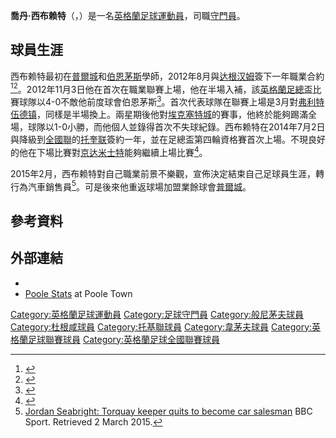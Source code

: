 {{noteTA|G1=足球|G2=英超|G3=FAcup
|T=zh-hans:乔丹·西布赖特; zh-hk:佐敦·西布賴特;
|1=zh-hans:乔丹·西布赖特; zh-hk:佐敦·西布賴特;
}}
{{Infobox football biography
| name= 喬丹·西布赖特
| image = 
| fullname       = Jordan Seabright<ref name="Player Details: Jordan Seabright">{{Cite web
| title = "Player Details: Jordan Seabright"
| publisher = English National Football Archive}}</ref>
| birth_date  = {{birth date and age|1994|5|1|df=y}}
| birth_place = [[英格蘭|英格蘭]][[普爾|普爾]]
| height      = {{height|m=1.88}}
| position = [[守門員_(足球)|守門員]]
| youthyears1 = 2010–2011
| youthclubs1 = [[普爾城足球會|普爾城]]<ref name=Poole>{{cite news|last=Perrett|first=Neil|title=Cherries: Howe's men put Daggers to sword in FA Cup (with video)|url=http://www.bournemouthecho.co.uk/sport/10025418.Cherries__Howe_s_men_put_Daggers_to_sword_in_FA_Cup/?ref=nt|accessdate=4 November 2012|newspaper=www.bourenmouthecho.co.uk|date=3 November 2012|archive-date=2016-03-04|archive-url=https://web.archive.org/web/20160304025748/http://www.bournemouthecho.co.uk/sport/10025418.Cherries__Howe_s_men_put_Daggers_to_sword_in_FA_Cup/?ref=nt}}</ref>
| youthcaps1 = 0
| youthgoals1 = 0
| youthyears2 = 2011–2012
| youthclubs2 = [[伯恩茅斯足球俱乐部|伯恩茅斯]]
| youthcaps2 = 0
| youthgoals2 = 0
| years1 = 2012–2014
| clubs1 = [[达根汉姆和雷德布里奇足球俱乐部|达根汉姆]]
| caps1 = 8
| goals1 = 0
| years2 = 2014–2015
| clubs2 = [[托奎联足球俱乐部|托奎联]]
| caps2 = 6
| goals2 = 0
| years3 = 2015
| clubs3 = [[普爾城足球會|普爾城]]
| caps3 = 1
| goals3 = 0
| years4 = 2015
| clubs4 = [[戈斯波特足球會|戈斯波特]]
| caps4 = 1
| goals4 = 0
| years5 = 2017–2018
| clubs5 = [[韋茅夫足球會|韋茅夫]]
| caps5 = 19
| goals5 = 0
| totalcaps =  | totalgoals = 0
}}
'''喬丹·西布赖特'''（{{lang-en|'''Jordan Seabright'''}}，{{bd|1994年|5月1日}}）是一名[[英格蘭|英格蘭]][[足球|足球]][[運動員|運動員]]，司職[[守門員_(足球)|守門員]]。

==球員生涯==
西布赖特最初在[[普爾城足球會|普爾城]]和[[伯恩茅斯足球俱乐部|伯恩茅斯]]學師，2012年8月與[[达根汉姆和雷德布里奇足球俱乐部|达根汉姆]]簽下一年職業合約<ref name=daggers1>{{cite news|last=Wadley|first=Ian|title=Cherries: Seabright signs for Daggers|url=http://www.bournemouthecho.co.uk/sport/9880822.Cherries__Seabright_signs_for_Daggers/?ref=rss|accessdate=4 November 2012|newspaper=www.bournemouthecho.co.uk|date=17 August 2012|archive-date=2016-03-04|archive-url=https://web.archive.org/web/20160304022752/http://www.bournemouthecho.co.uk/sport/9880822.Cherries__Seabright_signs_for_Daggers/?ref=rss}}</ref><ref>{{cite web|title=Daggers complete Seabright move|url=http://uk.eurosport.yahoo.com/news/daggers-complete-seabright-move-150816558.html|publisher=Uk.Eurosport.yahoo.com|accessdate=4 November 2012|deadurl=yes|archiveurl=https://web.archive.org/web/20150403050904/https://uk.eurosport.yahoo.com/news/daggers-complete-seabright-move-150816558.html|archivedate=2015年4月3日}}</ref>。2012年11月3日他在首次在職業聯賽上場，他在半場入補，該[[英格蘭足總盃|英格蘭足總盃]]比賽球隊以4-0不敵他前度球會伯恩茅斯<ref>{{cite web|title=Bournemouth 4-0 Dagenham|url=http://www.bbc.co.uk/sport/0/football/20107253|publisher=BBC Sport|accessdate=4 November 2012|archive-date=2014-07-19|archive-url=https://web.archive.org/web/20140719111530/http://www.bbc.co.uk/sport/0/football/20107253}}</ref>。首次代表球隊在聯賽上場是3月對[[弗利特伍德镇足球俱乐部|弗利特伍德镇]]，同樣是半場換上。兩星期後他對[[埃克塞特城足球俱乐部|埃克塞特城]]的賽事，他終於能夠踢滿全場，球隊以1-0小勝，而他個人並錄得首次不失球紀錄。西布赖特在2014年7月2日與降級到[[英格蘭足球議會全國聯賽|全國聯]]的[[托奎联足球俱乐部|托奎联]]簽約一年，並在足總盃第四輪資格賽首次上場。不現良好的他在下場比賽對[[京达米士特足球俱乐部|京达米士特]]能夠繼續上場比賽<ref>{{cite news|title=Jordan Seabright: Torquay United sign ex-Dagenham goalkeeper|url=http://www.bbc.co.uk/sport/0/football/28125152|publisher=BBC Sport|date=2 July 2014|accessdate=5 August 2014|archive-date=2015-03-05|archive-url=https://web.archive.org/web/20150305001248/http://www.bbc.co.uk/sport/0/football/28125152}}</ref>。

2015年2月，西布赖特對自己職業前景不樂觀，宣佈決定結束自己足球員生涯，轉行為汽車銷售員<ref>[http://www.bbc.co.uk/sport/0/football/31691719 Jordan Seabright: Torquay keeper quits to become car salesman] {{Wayback|url=http://www.bbc.co.uk/sport/0/football/31691719 |date=20150722013107 }} BBC Sport. Retrieved 2 March 2015.</ref>。可是後來他重返球場加盟業餘球會[[普爾城足球會|普爾城]]。

==參考資料==
{{reflist}}

==外部連結==
*{{Soccerbase|66529}}
*[https://web.archive.org/web/20101027084241/http://www.pooletownfc.co.uk/player_stats_1011.html Poole Stats] at Poole Town

{{DEFAULTSORT:Seabright, Jordan}}
[[Category:英格蘭足球運動員|Category:英格蘭足球運動員]]
[[Category:足球守門員|Category:足球守門員]]
[[Category:般尼茅夫球員|Category:般尼茅夫球員]]
[[Category:杜根咸球員|Category:杜根咸球員]]
[[Category:托基聯球員|Category:托基聯球員]]
[[Category:韋茅夫球員|Category:韋茅夫球員]]
[[Category:英格蘭足球聯賽球員|Category:英格蘭足球聯賽球員]]
[[Category:英格蘭足球全國聯賽球員|Category:英格蘭足球全國聯賽球員]]